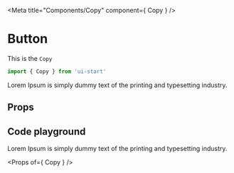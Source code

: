 

<Meta title="Components/Copy" component={ Copy } />

# Button

This is the `Copy`

```jsx
import { Copy } from 'ui-start'
```

<Preview withSource="open">
    <Story name="Copy">
        <Copy>
            Lorem Ipsum is simply dummy text of the printing and typesetting industry. 
        </Copy>
    </Story>
</Preview>

## Props

## Code playground

<Preview withToolbar>
  <Story name="Copy sandbox">
    <Copy
        fontFamily={text("fontFamily", "tahoma")} 
        color={text("color", "black")} 
        italic={boolean("italic", false)} 
        fontWeight={number("fontWeight", 300)}
        fontSize={number("fontSize", 14)}
        letterSpacing={number("letterSpacing", 4)}
        lineHeight={number("lineHeight", 20)}>
            Lorem Ipsum is simply dummy text of the printing and typesetting industry.
    </Copy>
  </Story>
</Preview>

<Props of={ Copy } />